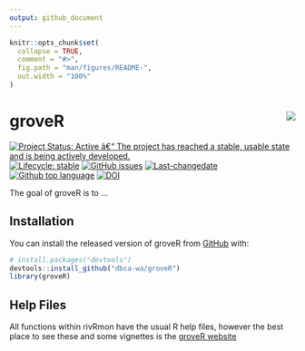 ```yaml
---
output: github_document
---
```


<!-- README.md is generated from README.Rmd. Please edit that file -->

```r
knitr::opts_chunk$set(
  collapse = TRUE,
  comment = "#>",
  fig.path = "man/figures/README-",
  out.width = "100%"
)
```

# groveR <img src="man/figures/tree_logo_small.png" align="right" style="padding-left:10px;background-color:white;" />

<!-- badges: start -->
[![Project Status: Active â€“ The project has reached a stable, usable state and is being actively developed.](https://www.repostatus.org/badges/latest/active.svg)](https://www.repostatus.org/#active)
[![Lifecycle: stable](https://img.shields.io/badge/lifecycle-stable-brightgreen.svg)](https://www.tidyverse.org/lifecycle/#stable)
[![GitHub issues](https://img.shields.io/github/issues/dbca-wa/groveR.svg?style=popout)](https://github.com/dbca-wa/groveR/issues/)
[![Last-changedate](https://img.shields.io/github/last-commit/dbca-wa/groveR.svg)](https://github.com/dbca-wa/groveR/commits/master)
[![Github top language](https://img.shields.io/github/languages/top/dbca-wa/groveR.svg)](https://github.com/dbca-wa/groveR/)
[![DOI](https://zenodo.org/badge/307265420.svg)](https://doi.org/10.5281/zenodo.14676717)
<!-- badges: end -->

The goal of groveR is to ...

## Installation

You can install the released version of groveR from [GitHub](https://github.com/dbca-wa) with:

``` r
# install.packages("devtools")
devtools::install_github("dbca-wa/groveR")
library(groveR)
```

## Help Files

All functions within rivRmon have the usual R help files, however the best place to see these and some vignettes is the [groveR website](https://dbca-wa.github.io/groveR/index.html)

